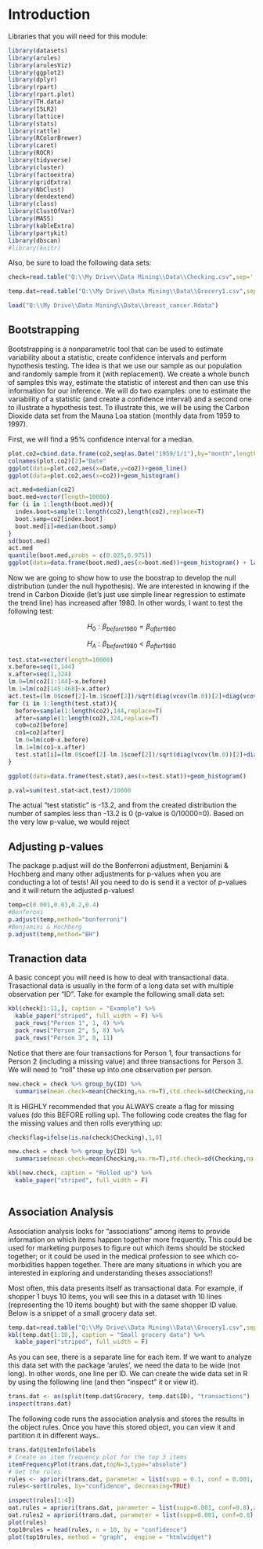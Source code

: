 # Introduction

Libraries that you will need for this module:


```r
library(datasets)
library(arules)
library(arulesViz)
library(ggplot2)
library(dplyr)
library(rpart)
library(rpart.plot)
library(TH.data)
library(ISLR2)
library(lattice)
library(stats)
library(rattle)
library(RColorBrewer)
library(caret)
library(ROCR)
library(tidyverse)  
library(cluster)  
library(factoextra) 
library(gridExtra)
library(NbClust)
library(dendextend)
library(class)
library(ClustOfVar)
library(MASS)
library(kableExtra)
library(partykit)
library(dbscan)
#library(knitr)

```

Also, be sure to load the following data sets:

```r

check=read.table("Q:\\My Drive\\Data Mining\\Data\\Checking.csv",sep=',',header=T)

temp.dat=read.table("Q:\\My Drive\\Data Mining\\Data\\Grocery1.csv",sep=',',header=T)

load("Q:\\My Drive\\Data Mining\\Data\\breast_cancer.Rdata")

```


## Bootstrapping

Bootstrapping is a nonparametric tool that can be used to estimate variability about a statistic, create confidence intervals and perform hypothesis testing.  The idea is that we use our sample as our population and randomly sample from it (with replacement).  We create a whole bunch of samples this way, estimate the statistic of interest and then can use this information for our inference.  We will do two examples: one to estimate the variability of a statistic (and create a confidence interval) and a second one to illustrate a hypothesis test.  To illustrate this, we will be using the Carbon Dioxide data set from the Mauna Loa station (monthly data from 1959 to 1997). \  

First, we will find a 95% confidence interval for a median.

```r
plot.co2=cbind.data.frame(co2,seq(as.Date("1959/1/1"),by="month",length.out=468))
colnames(plot.co2)[2]="Date"
ggplot(data=plot.co2,aes(x=Date,y=co2))+geom_line()
ggplot(data=plot.co2,aes(x=co2))+geom_histogram()

act.med=median(co2)
boot.med=vector(length=10000)
for (i in 1:length(boot.med)){
  index.boot=sample(1:length(co2),length(co2),replace=T)
  boot.samp=co2[index.boot]
  boot.med[i]=median(boot.samp)
}
sd(boot.med)
act.med
quantile(boot.med,probs = c(0.025,0.975))
ggplot(data=data.frame(boot.med),aes(x=boot.med))+geom_histogram() + labs(x="Bootstrap Sample",y="Frequency")

```
Now we are going to show how to use the boostrap to develop the null distribution (under the null hypothesis).  We are interested in knowing if the trend in Carbon Dioxide  (let's just use simple linear regression to estimate the trend line) has increased after 1980.  In other words, I want to test the following test: \  




$$H_{0}: \beta_{before1980} = \beta_{after1980}$$

$$H_{A}: \beta_{before1980} < \beta_{after1980}$$

```r

test.stat=vector(length=10000)
x.before=seq(1,144)
x.after=seq(1,324)
lm.0=lm(co2[1:144]~x.before)
lm.1=lm(co2[145:468]~x.after)
act.test=(lm.0$coef[2]-lm.1$coef[2])/sqrt(diag(vcov(lm.0))[2]+diag(vcov(lm.1))[2])
for (i in 1:length(test.stat)){
  before=sample(1:length(co2),144,replace=T)
  after=sample(1:length(co2),324,replace=T)
  co0=co2[before]
  co1=co2[after]
  lm.0=lm(co0~x.before)
  lm.1=lm(co1~x.after)
  test.stat[i]=(lm.0$coef[2]-lm.1$coef[2])/sqrt(diag(vcov(lm.0))[2]+diag(vcov(lm.1))[2])
}  

ggplot(data=data.frame(test.stat),aes(x=test.stat))+geom_histogram()

p.val=sum(test.stat<act.test)/10000

```
The actual "test statistic" is -13.2, and from the created distribution the number of samples less than -13.2 is 0 (p-value is 0/10000=0).  Based on the very low p-value, we would reject 

## Adjusting p-values

The package p.adjust will do the Bonferroni adjustment, Benjamini & Hochberg and many other adjustments for p-values when you are conducting a lot of tests!  All you need to do is send it a vector of p-values and it will return the adjusted p-values!

```r

temp=c(0.001,0.03,0.2,0.4)
#Bonferoni
p.adjust(temp,method="bonferroni")
#Benjamini & Hochberg
p.adjust(temp,method="BH")

```


## Tranaction data

A basic concept you will need is how to deal with transactional data.  Trasactional data is usually in the form of a long data set with multiple observation per "ID".  Take for example the following small data set:



```r

kbl(check[1:11,], caption = "Example") %>%
  kable_paper("striped", full_width = F) %>%
  pack_rows("Person 1", 1, 4) %>%
  pack_rows("Person 2", 5, 8) %>%
  pack_rows("Person 3", 9, 11)
```
Notice that there are four transactions for Person 1, four transactions for Person 2 (including a missing value) and three transactions for Person 3. We will need to "roll" these up into one observation per person.  

```r
new.check = check %>% group_by(ID) %>%
  summarise(mean.check=mean(Checking,na.rm=T),std.check=sd(Checking,na.rm=T))

```

It is HIGHLY recommended that you ALWAYS create a flag for missing values (do this BEFORE rolling up). The following code creates the flag for the missing values and then rolls everything up:

```r
check$flag=ifelse(is.na(check$Checking),1,0)

new.check = check %>% group_by(ID) %>%
  summarise(mean.check=mean(Checking,na.rm=T),std.check=sd(Checking,na.rm=T),na.check=sum(flag))

```



```r

kbl(new.check, caption = "Rolled up") %>%
  kable_paper("striped", full_width = F) 
  
```




## Association Analysis

Association analysis looks for "associations" among items to provide information on which items happen together more frequently.  This could be used for marketing purposes to figure out which items should be stocked together; or it could be used in the medical profession to see which co-morbidities happen together.  There are many situations in which you are interested in exploring and understanding theses associations!!  

Most often, this data presents itself as transactional data.  For example, if shopper 1 buys 10 items, you will see this in a dataset with 10 lines (representing the 10 items bought) but with the same shopper ID value.  Below is a snippet of a small grocery data set.


```r

temp.dat=read.table("Q:\\My Drive\\Data Mining\\Data\\Grocery1.csv",sep=',',header=T)
kbl(temp.dat[1:10,], caption = "Small grocery data") %>%
  kable_paper("striped", full_width = F) 


```

As you can see, there is a separate line for each item.  If we want to analyze this data set with the package 'arules', we need the data to be wide (not long).  In other words, one line per ID.  We can create the wide data set in R by using the following line (and then "inspect" it or view it).


```r
trans.dat <- as(split(temp.dat$Grocery, temp.dat$ID), "transactions")
inspect(trans.dat)


```

The following code runs the association analysis and stores the results in the object rules.  Once you have this stored object, you can view it and partition it in different ways..


```r
trans.dat@itemInfo$labels
# Create an item frequency plot for the top 3 items
itemFrequencyPlot(trans.dat,topN=3,type="absolute")
# Get the rules
rules <- apriori(trans.dat, parameter = list(supp = 0.1, conf = 0.001, target="rules"))
rules<-sort(rules, by="confidence", decreasing=TRUE)

inspect(rules[1:4])
oat.rules = apriori(trans.dat, parameter = list(supp=0.001, conf=0.8),appearance = list(default="lhs",rhs="oat packet"))
oat.rules2 = apriori(trans.dat, parameter = list(supp=0.001, conf=0.8),appearance = list(lhs="oat packet", default="rhs"))
plot(rules)
top10rules = head(rules, n = 10, by = "confidence")
plot(top10rules, method = "graph",  engine = "htmlwidget")

```
